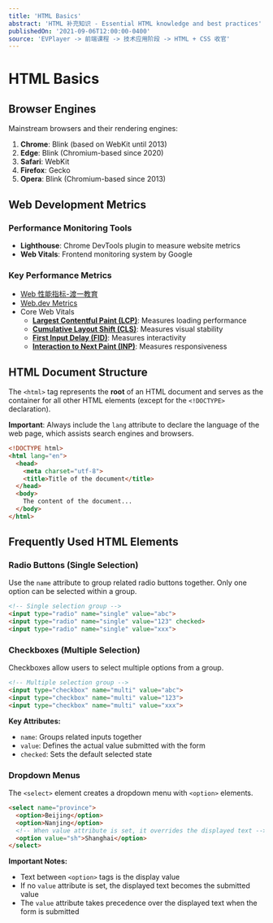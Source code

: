 ```yaml
---
title: 'HTML Basics'
abstract: 'HTML 补充知识 - Essential HTML knowledge and best practices'
publishedOn: '2021-09-06T12:00:00-0400'
source: 'EVPlayer -> 前端课程 -> 技术应用阶段 -> HTML + CSS 收官'
---
```


# HTML Basics

## Browser Engines

Mainstream browsers and their rendering engines:

1. **Chrome**: Blink (based on WebKit until 2013)
2. **Edge**: Blink (Chromium-based since 2020)
3. **Safari**: WebKit
4. **Firefox**: Gecko
5. **Opera**: Blink (Chromium-based since 2013)

## Web Development Metrics

### Performance Monitoring Tools

- **Lighthouse**: Chrome DevTools plugin to measure website metrics
- **Web Vitals**: Frontend monitoring system by Google

### Key Performance Metrics

- [Web 性能指标-渡一教育](https://www.bilibili.com/video/BV1Dy421v7be/?vd_source=0fac54bce02f42da45e61dd3ad1dd1d0)
- [Web.dev Metrics](https://web.dev/explore/metrics)
- Core Web Vitals
  - **[Largest Contentful Paint (LCP)](https://web.dev/articles/lcp)**: Measures loading performance
  - **[Cumulative Layout Shift (CLS)](https://web.dev/articles/cls)**: Measures visual stability
  - **[First Input Delay (FID)](https://web.dev/articles/fid)**: Measures interactivity
  - **[Interaction to Next Paint (INP)](https://web.dev/articles/inp)**: Measures responsiveness

## HTML Document Structure

The `<html>` tag represents the **root** of an HTML document and serves as the container for all other HTML elements (except for the `<!DOCTYPE>` declaration).

**Important**: Always include the `lang` attribute to declare the language of the web page, which assists search engines and browsers.

```html
<!DOCTYPE html>
<html lang="en">
  <head>
    <meta charset="utf-8">
    <title>Title of the document</title>
  </head>
  <body>
    The content of the document...
  </body>
</html>
```

## Frequently Used HTML Elements

### Radio Buttons (Single Selection)

Use the `name` attribute to group related radio buttons together. Only one option can be selected within a group.

```html
<!-- Single selection group -->
<input type="radio" name="single" value="abc">
<input type="radio" name="single" value="123" checked>
<input type="radio" name="single" value="xxx">
```

### Checkboxes (Multiple Selection)

Checkboxes allow users to select multiple options from a group.

```html
<!-- Multiple selection group -->
<input type="checkbox" name="multi" value="abc">
<input type="checkbox" name="multi" value="123">
<input type="checkbox" name="multi" value="xxx">
```

**Key Attributes:**

- `name`: Groups related inputs together
- `value`: Defines the actual value submitted with the form
- `checked`: Sets the default selected state

### Dropdown Menus

The `<select>` element creates a dropdown menu with `<option>` elements.

```html
<select name="province">
  <option>Beijing</option>
  <option>Nanjing</option>
  <!-- When value attribute is set, it overrides the displayed text -->
  <option value="sh">Shanghai</option>
</select>
```

**Important Notes:**

- Text between `<option>` tags is the display value
- If no `value` attribute is set, the displayed text becomes the submitted value
- The `value` attribute takes precedence over the displayed text when the form is submitted
